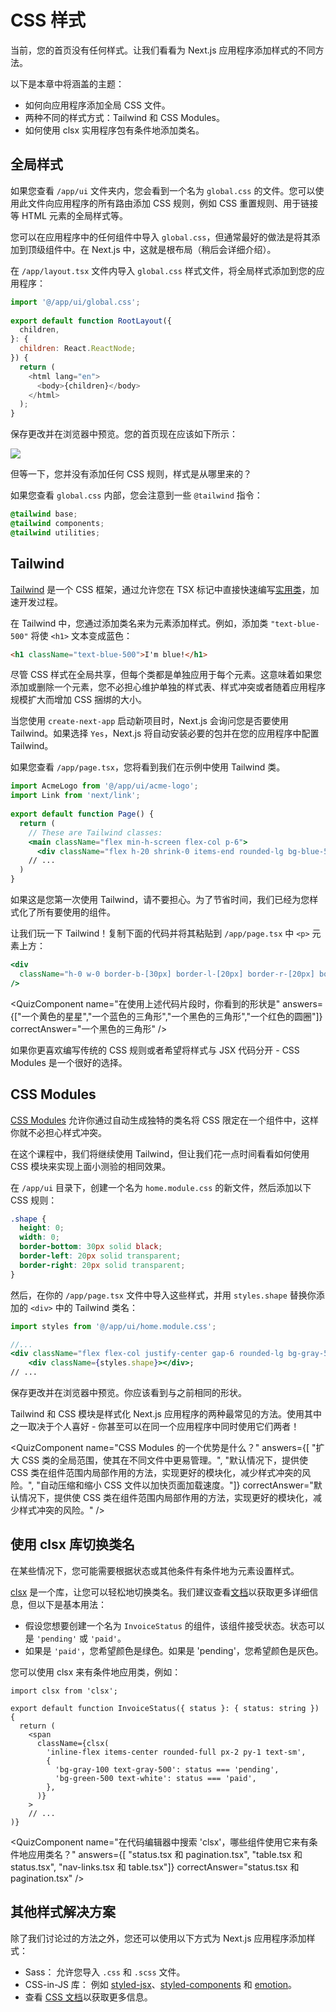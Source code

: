 
# CSS 样式

当前，您的首页没有任何样式。让我们看看为 Next.js 应用程序添加样式的不同方法。

以下是本章中将涵盖的主题：

* 如何向应用程序添加全局 CSS 文件。
* 两种不同的样式方式：Tailwind 和 CSS Modules。
* 如何使用 clsx 实用程序包有条件地添加类名。

## 全局样式

如果您查看 `/app/ui` 文件夹内，您会看到一个名为 `global.css` 的文件。您可以使用此文件向应用程序的所有路由添加 CSS 规则，例如 CSS 重置规则、用于链接等 HTML 元素的全局样式等。

您可以在应用程序中的任何组件中导入 `global.css`，但通常最好的做法是将其添加到顶级组件中。在 Next.js 中，这就是根布局（稍后会详细介绍）。

在 `/app/layout.tsx` 文件内导入 `global.css` 样式文件，将全局样式添加到您的应用程序：

```js showLineNumbers {1} filename="/app/layout.tsx" copy
import '@/app/ui/global.css';
 
export default function RootLayout({
  children,
}: {
  children: React.ReactNode;
}) {
  return (
    <html lang="en">
      <body>{children}</body>
    </html>
  );
}
```

保存更改并在浏览器中预览。您的首页现在应该如下所示：

![](/chapter2-home-page-with-tailwind.avif)

但等一下，您并没有添加任何 CSS 规则，样式是从哪里来的？

如果您查看 `global.css` 内部，您会注意到一些 `@tailwind` 指令：

```css showLineNumbers filename="/app/ui/global.css" copy
@tailwind base;
@tailwind components;
@tailwind utilities;
```

## Tailwind

[Tailwind](https://tailwindcss.com/) 是一个 CSS 框架，通过允许您在 TSX 标记中直接快速编写[实用类](https://tailwindcss.com/docs/utility-first)，加速开发过程。

在 Tailwind 中，您通过添加类名来为元素添加样式。例如，添加类 `"text-blue-500"` 将使 `<h1>` 文本变成蓝色：

```html copy
<h1 className="text-blue-500">I'm blue!</h1>
```

尽管 CSS 样式在全局共享，但每个类都是单独应用于每个元素。这意味着如果您添加或删除一个元素，您不必担心维护单独的样式表、样式冲突或者随着应用程序规模扩大而增加 CSS 捆绑的大小。

当您使用 `create-next-app` 启动新项目时，Next.js 会询问您是否要使用 Tailwind。如果选择 `Yes`，Next.js 将自动安装必要的包并在您的应用程序中配置 Tailwind。

如果您查看 `/app/page.tsx`，您将看到我们在示例中使用 Tailwind 类。

```jsx showLineNumbers filename="/app/page.tsx" copy
import AcmeLogo from '@/app/ui/acme-logo';
import Link from 'next/link';
 
export default function Page() {
  return (
    // These are Tailwind classes:
    <main className="flex min-h-screen flex-col p-6">
      <div className="flex h-20 shrink-0 items-end rounded-lg bg-blue-500 p-4 md:h-52">
    // ...
  )
}
```

如果这是您第一次使用 Tailwind，请不要担心。为了节省时间，我们已经为您样式化了所有要使用的组件。

让我们玩一下 Tailwind！复制下面的代码并将其粘贴到 `/app/page.tsx` 中 `<p>` 元素上方：

```jsx showLineNumbers filename="/app/page.tsx" copy
<div
  className="h-0 w-0 border-b-[30px] border-l-[20px] border-r-[20px] border-b-black border-l-transparent border-r-transparent"
/>
```

<QuizComponent
  name="在使用上述代码片段时，你看到的形状是"
  answers={["一个黄色的星星","一个蓝色的三角形","一个黑色的三角形","一个红色的圆圈"]}
  correctAnswer="一个黑色的三角形"
/>

如果你更喜欢编写传统的 CSS 规则或者希望将样式与 JSX 代码分开 - CSS Modules 是一个很好的选择。

## CSS Modules

[CSS Modules](https://nextjs.org/docs/pages/building-your-application/styling) 允许你通过自动生成独特的类名将 CSS 限定在一个组件中，这样你就不必担心样式冲突。

在这个课程中，我们将继续使用 Tailwind，但让我们花一点时间看看如何使用 CSS 模块来实现上面小测验的相同效果。

在 `/app/ui` 目录下，创建一个名为 `home.module.css` 的新文件，然后添加以下 CSS 规则：

```css showLineNumbers filename="/app/ui/home.module.css" copy
.shape {
  height: 0;
  width: 0;
  border-bottom: 30px solid black;
  border-left: 20px solid transparent;
  border-right: 20px solid transparent;
}
```

然后，在你的 `/app/page.tsx` 文件中导入这些样式，并用 `styles.shape` 替换你添加的 `<div>` 中的 Tailwind 类名：

```jsx showLineNumbers {1, 5} filename="/app/page.tsx" copy
import styles from '@/app/ui/home.module.css';

//...
<div className="flex flex-col justify-center gap-6 rounded-lg bg-gray-50 px-6 py-10 md:w-2/5 md:px-20">
    <div className={styles.shape}></div>;
// ...
```

保存更改并在浏览器中预览。你应该看到与之前相同的形状。

Tailwind 和 CSS 模块是样式化 Next.js 应用程序的两种最常见的方法。使用其中之一取决于个人喜好 - 你甚至可以在同一个应用程序中同时使用它们两者！

<QuizComponent
  name="CSS Modules 的一个优势是什么？"
  answers={[
    "扩大 CSS 类的全局范围，使其在不同文件中更易管理。",
    "默认情况下，提供使 CSS 类在组件范围内局部作用的方法，实现更好的模块化，减少样式冲突的风险。",
    "自动压缩和缩小 CSS 文件以加快页面加载速度。"]}
  correctAnswer="默认情况下，提供使 CSS 类在组件范围内局部作用的方法，实现更好的模块化，减少样式冲突的风险。"
/>

## 使用 clsx 库切换类名

在某些情况下，您可能需要根据状态或其他条件有条件地为元素设置样式。

[clsx](https://www.npmjs.com/package/clsx) 是一个库，让您可以轻松地切换类名。我们建议查看[文档](https://github.com/lukeed/clsx)以获取更多详细信息，但以下是基本用法：

* 假设您想要创建一个名为 `InvoiceStatus` 的组件，该组件接受状态。状态可以是 `'pending'` 或 `'paid'`。
* 如果是 `'paid'`，您希望颜色是绿色。如果是 'pending'，您希望颜色是灰色。

您可以使用 clsx 来有条件地应用类，例如：

```tsx showLineNumbers {9-10} filename="/app/ui/invoices/status.tsx" copy
import clsx from 'clsx';
 
export default function InvoiceStatus({ status }: { status: string }) {
  return (
    <span
      className={clsx(
        'inline-flex items-center rounded-full px-2 py-1 text-sm',
        {
          'bg-gray-100 text-gray-500': status === 'pending',
          'bg-green-500 text-white': status === 'paid',
        },
      )}
    >
    // ...
)}
```

<QuizComponent
  name="在代码编辑器中搜索 'clsx'，哪些组件使用它来有条件地应用类名？"
  answers={[
    "status.tsx 和 pagination.tsx",
    "table.tsx 和 status.tsx",
    "nav-links.tsx 和 table.tsx"]}
  correctAnswer="status.tsx 和 pagination.tsx"
/>

## 其他样式解决方案

除了我们讨论过的方法之外，您还可以使用以下方式为 Next.js 应用程序添加样式：

* Sass： 允许您导入 `.css` 和 `.scss` 文件。
* CSS-in-JS 库： 例如 [styled-jsx](https://github.com/vercel/styled-jsx)、[styled-components](https://github.com/vercel/next.js/tree/canary/examples/with-styled-components) 和 [emotion](https://github.com/vercel/next.js/tree/canary/examples/with-emotion)。
* 查看 [CSS 文档](https://nextjs.org/docs/app/building-your-application/styling)以获取更多信息。

